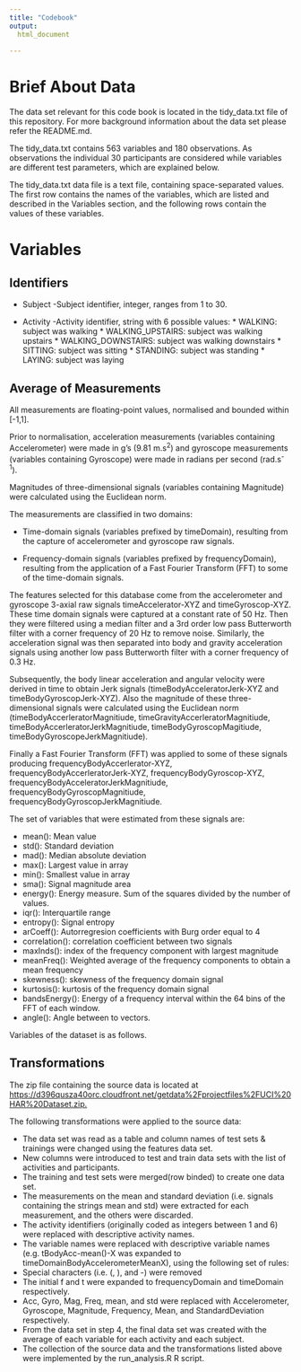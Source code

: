 ```yaml
---
title: "Codebook"
output:
  html_document
    
---
```

# Brief About Data

The data set relevant for this code book  is located in the tidy_data.txt file of this repository. For more background information about the data set please refer the README.md. 

The tidy_data.txt contains 563 variables and 180 observations. As observations the individual 30 participants are considered while variables are different test parameters, which are explained below. 

The tidy_data.txt data file is a text file, containing space-separated values.
The first row contains the names of the variables, which are listed and described in the Variables section, and the following rows contain the values of these variables.

# Variables

## Identifiers
 * Subject
   -Subject identifier, integer, ranges from 1 to 30.

* Activity
   -Activity identifier, string with 6 possible values:
       * WALKING: subject was walking
       * WALKING_UPSTAIRS: subject was walking upstairs
       * WALKING_DOWNSTAIRS: subject was walking downstairs
       * SITTING: subject was sitting
       * STANDING: subject was standing
       * LAYING: subject was laying

## Average of Measurements
 
 All measurements are floating-point values, normalised and bounded within [-1,1].

Prior to normalisation, acceleration measurements (variables containing Accelerometer) were made in g's (9.81 m.s^2^) and gyroscope measurements (variables containing Gyroscope) were made in radians per second (rad.s^-1^).

Magnitudes of three-dimensional signals (variables containing Magnitude) were calculated using the Euclidean norm.

The measurements are classified in two domains:

   * Time-domain signals (variables prefixed by timeDomain), resulting from the capture of accelerometer and       gyroscope raw signals.

   * Frequency-domain signals (variables prefixed by frequencyDomain), resulting from the application of a         Fast Fourier Transform (FFT) to some of the time-domain signals.

The features selected for this database come from the accelerometer and gyroscope 3-axial raw signals timeAccelerator-XYZ and timeGyroscop-XYZ. These time domain signals were captured at a constant rate of 50 Hz. Then they were filtered using a median filter and a 3rd order low pass Butterworth filter with a corner frequency of 20 Hz to remove noise. Similarly, the acceleration signal was then separated into body and gravity acceleration signals using another low pass Butterworth filter with a corner frequency of 0.3 Hz. 

Subsequently, the body linear acceleration and angular velocity were derived in time to obtain Jerk signals (timeBodyAcceleratorJerk-XYZ and timeBodyGyroscopJerk-XYZ). Also the magnitude of these three-dimensional signals were calculated using the Euclidean norm (timeBodyAccerleratorMagnitiude, timeGravityAccerleratorMagnitiude, timeBodyAccerleratorJerkMagnitiude, timeBodyGyroscopMagitiude, timeBodyGyroscopeJerkMagnitiude). 

Finally a Fast Fourier Transform (FFT) was applied to some of these signals producing frequencyBodyAccerlerator-XYZ, frequencyBodyAccerleratorJerk-XYZ, frequencyBodyGyroscop-XYZ, frequencyBodyAcceleratorJerkMagnitiude, frequencyBodyGyroscopMagnitiude, frequencyBodyGyroscopJerkMagnitiude. 


The set of variables that were estimated from these signals are: 

* mean(): Mean value
* std(): Standard deviation
* mad(): Median absolute deviation 
* max(): Largest value in array
* min(): Smallest value in array
* sma(): Signal magnitude area
* energy(): Energy measure. Sum of the squares divided by the number of values. 
* iqr(): Interquartile range 
* entropy(): Signal entropy
* arCoeff(): Autorregresion coefficients with Burg order equal to 4
* correlation(): correlation coefficient between two signals
* maxInds(): index of the frequency component with largest magnitude
* meanFreq(): Weighted average of the frequency components to obtain a mean frequency
* skewness(): skewness of the frequency domain signal 
* kurtosis(): kurtosis of the frequency domain signal 
* bandsEnergy(): Energy of a frequency interval within the 64 bins of the FFT of each window.
* angle(): Angle between to vectors.

Variables of the dataset is as follows. 



## Transformations

The zip file containing the source data is located at <https://d396qusza40orc.cloudfront.net/getdata%2Fprojectfiles%2FUCI%20HAR%20Dataset.zip.>

The following transformations were applied to the source data:

 * The data set was read as a table and column names of test sets & trainings were changed using the features     data set.
 * New columns were introduced to test and train data sets with the list of activities and participants.
 * The training and test sets were merged(row binded) to create one data set.
 * The measurements on the mean and standard deviation (i.e. signals containing the strings mean and std) were      extracted for each measurement, and the others were discarded.
 * The activity identifiers (originally coded as integers between 1 and 6) were replaced with descriptive         activity names. 
 * The variable names were replaced with descriptive variable names (e.g. tBodyAcc-mean()-X was expanded to       timeDomainBodyAccelerometerMeanX), using the following set of rules:
 * Special characters (i.e. (, ), and -) were removed
 * The initial f and t were expanded to frequencyDomain and timeDomain respectively.
 * Acc, Gyro, Mag, Freq, mean, and std were replaced with Accelerometer, Gyroscope, Magnitude, Frequency,         Mean, and StandardDeviation respectively.
 * From the data set in step 4, the final data set was created with the average of each variable for each        activity and each subject.
 * The collection of the source data and the transformations listed above were implemented by the                 run_analysis.R R script.
